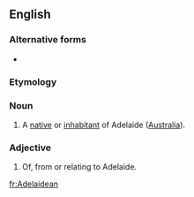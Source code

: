 ==English==

===Alternative forms===
* {{l|en|Adelaidian}}

===Etymology===
{{suffix|en|Adelaide|an}}

===Noun===
{{en-noun}}

# A [[native]] or [[inhabitant]] of Adelaide ([[Australia]]).

===Adjective===
{{en-adj|-}}

# Of, from or relating to Adelaide.

[[fr:Adelaidean]]